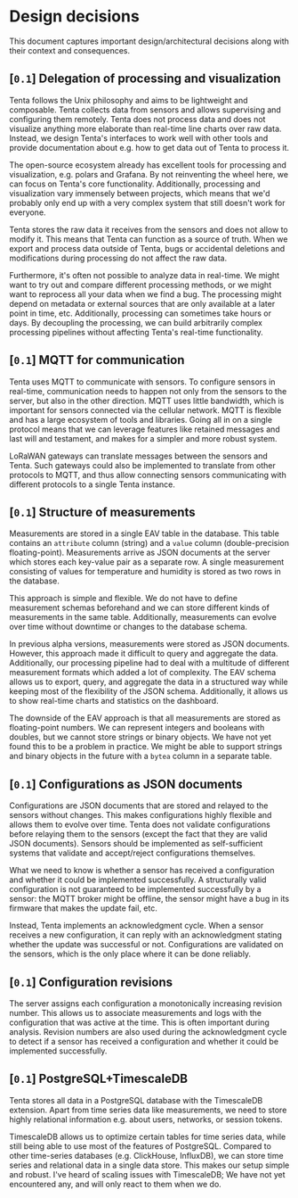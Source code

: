 # Design decisions

This document captures important design/architectural decisions along with their context and consequences.

## [`0.1`] Delegation of processing and visualization

Tenta follows the Unix philosophy and aims to be lightweight and composable. Tenta collects data from sensors and allows supervising and configuring them remotely. Tenta does not process data and does not visualize anything more elaborate than real-time line charts over raw data. Instead, we design Tenta's interfaces to work well with other tools and provide documentation about e.g. how to get data out of Tenta to process it.

The open-source ecosystem already has excellent tools for processing and visualization, e.g. polars and Grafana. By not reinventing the wheel here, we can focus on Tenta's core functionality. Additionally, processing and visualization vary immensely between projects, which means that we'd probably only end up with a very complex system that still doesn't work for everyone.

Tenta stores the raw data it receives from the sensors and does not allow to modify it. This means that Tenta can function as a source of truth. When we export and process data outside of Tenta, bugs or accidental deletions and modifications during processing do not affect the raw data.

Furthermore, it's often not possible to analyze data in real-time. We might want to try out and compare different processing methods, or we might want to reprocess all your data when we find a bug. The processing might depend on metadata or external sources that are only available at a later point in time, etc. Additionally, processing can sometimes take hours or days. By decoupling the processing, we can build arbitrarily complex processing pipelines without affecting Tenta's real-time functionality.

## [`0.1`] MQTT for communication

Tenta uses MQTT to communicate with sensors. To configure sensors in real-time, communication needs to happen not only from the sensors to the server, but also in the other direction. MQTT uses little bandwidth, which is important for sensors connected via the cellular network. MQTT is flexible and has a large ecosystem of tools and libraries. Going all in on a single protocol means that we can leverage features like retained messages and last will and testament, and makes for a simpler and more robust system.

LoRaWAN gateways can translate messages between the sensors and Tenta. Such gateways could also be implemented to translate from other protocols to MQTT, and thus allow connecting sensors communicating with different protocols to a single Tenta instance.

## [`0.1`] Structure of measurements

Measurements are stored in a single EAV table in the database. This table contains an `attribute` column (string) and a `value` column (double-precision floating-point). Measurements arrive as JSON documents at the server which stores each key-value pair as a separate row. A single measurement consisting of values for temperature and humidity is stored as two rows in the database.

This approach is simple and flexible. We do not have to define measurement schemas beforehand and we can store different kinds of measurements in the same table. Additionally, measurements can evolve over time without downtime or changes to the database schema.

In previous alpha versions, measurements were stored as JSON documents. However, this approach made it difficult to query and aggregate the data. Additionally, our processing pipeline had to deal with a multitude of different measurement formats which added a lot of complexity. The EAV schema allows us to export, query, and aggregate the data in a structured way while keeping most of the flexibility of the JSON schema. Additionally, it allows us to show real-time charts and statistics on the dashboard.

The downside of the EAV approach is that all measurements are stored as floating-point numbers. We can represent integers and booleans with doubles, but we cannot store strings or binary objects. We have not yet found this to be a problem in practice. We might be able to support strings and binary objects in the future with a `bytea` column in a separate table.

## [`0.1`] Configurations as JSON documents

Configurations are JSON documents that are stored and relayed to the sensors without changes. This makes configurations highly flexible and allows them to evolve over time. Tenta does not validate configurations before relaying them to the sensors (except the fact that they are valid JSON documents). Sensors should be implemented as self-sufficient systems that validate and accept/reject configurations themselves.

What we need to know is whether a sensor has received a configuration and whether it could be implemented successfully. A structurally valid configuration is not guaranteed to be implemented successfully by a sensor: the MQTT broker might be offline, the sensor might have a bug in its firmware that makes the update fail, etc.

Instead, Tenta implements an acknowledgment cycle. When a sensor receives a new configuration, it can reply with an acknowledgment stating whether the update was successful or not. Configurations are validated on the sensors, which is the only place where it can be done reliably.

## [`0.1`] Configuration revisions

The server assigns each configuration a monotonically increasing revision number. This allows us to associate measurements and logs with the configuration that was active at the time. This is often important during analysis. Revision numbers are also used during the acknowledgment cycle to detect if a sensor has received a configuration and whether it could be implemented successfully.

## [`0.1`] PostgreSQL+TimescaleDB

Tenta stores all data in a PostgreSQL database with the TimescaleDB extension. Apart from time series data like measurements, we need to store highly relational information e.g. about users, networks, or session tokens.

TimescaleDB allows us to optimize certain tables for time series data, while still being able to use most of the features of PostgreSQL. Compared to other time-series databases (e.g. ClickHouse, InfluxDB), we can store time series and relational data in a single data store. This makes our setup simple and robust. I've heard of scaling issues with TimescaleDB; We have not yet encountered any, and will only react to them when we do.
